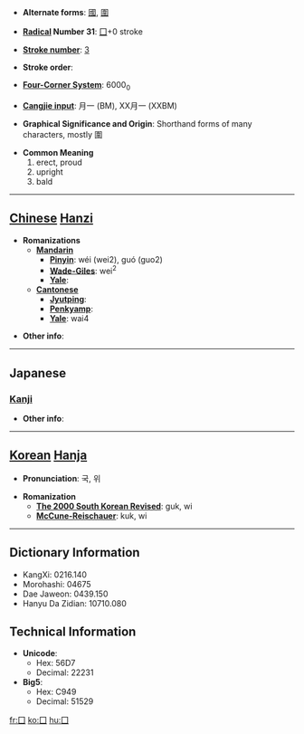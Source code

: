 * '''Alternate forms''': [[國]], [[圍]]

* '''[[Wiktionary:Chinese radical index| Radical]] Number 31''': [[Wiktionary:Chinese radical index 囗|囗]]+0 stroke

* '''[[Wiktionary:Chinese total strokes index|Stroke number]]''': [[Wiktionary:Chinese total strokes index 3|3]]

* '''Stroke order''': 

* '''[[Wiktionary:Chinese four corner index|Four-Corner System]]''': 6000<sub>0</sub>

* '''[[Wiktionary:Chinese Cangjie index|Cangjie input]]''': 月一 (BM), XX月一 (XXBM)

* '''Graphical Significance and Origin''': Shorthand forms of many characters, mostly 圍

* '''Common Meaning'''
*# erect, proud
*# upright
*# bald


----

== [[Chinese]] [[Hanzi]] ==

* '''Romanizations'''
** '''[[Mandarin]]'''
*** '''[[Pinyin]]''': wéi (wei2), guó (guo2)
*** '''[[Wade-Giles]]''': wei<sup>2</sup>
*** '''[[Yale]]''': 
** '''[[Cantonese]]'''
*** '''[[Jyutping]]''':
*** '''[[Penkyamp]]''': 
*** '''[[Yale]]''': wai4

* '''Other info''': 

----

==Japanese==
===[[Kanji]]===
{{kanji|on readings=[[い]] (i), [[こく]] (koku)
|kun readings=[[かこむ]] (kakomu), [[くに]] (kuni)
}}

* '''Other info''':  

----

== [[Korean]] [[Hanja]] ==

* '''Pronunciation''': 국, 위

* '''Romanization'''
** '''[[The 2000 South Korean Revised Romanization|The 2000 South Korean Revised]]''': guk, wi
** '''[[McCune-Reischauer]]''': kuk, wi

----

== Dictionary Information ==

* KangXi: 0216.140
* Morohashi: 04675
* Dae Jaweon: 0439.150
* Hanyu Da Zidian: 10710.080

== Technical Information ==

* '''Unicode''':
** Hex: 56D7
** Decimal: 22231
* '''Big5''':
** Hex: C949
** Decimal: 51529

[[fr:囗]]
[[ko:囗]]
[[hu:囗]]